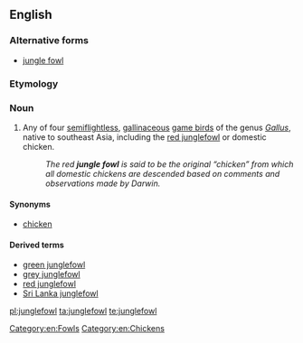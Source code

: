 ==English==

===Alternative forms===
* [[jungle fowl]]

===Etymology===
{{compound|jungle|fowl|lang=en}}

===Noun===
{{en-noun|junglefowl}}

# Any of four [[semiflightless]], [[gallinaceous]] [[game bird]]s of the genus ''[[Gallus]]'', native to southeast Asia, including the [[red junglefowl]] or domestic chicken.
#: ''The red '''jungle fowl''' is said to be the original “chicken” from which all domestic chickens are descended based on comments and observations made by Darwin.''

====Synonyms====
* [[chicken]]

====Derived terms====
* [[green junglefowl]]
* [[grey junglefowl]]
* [[red junglefowl]]
* [[Sri Lanka junglefowl]]

[[Category:en:Fowls]]
[[Category:en:Chickens]]

[[pl:junglefowl]]
[[ta:junglefowl]]
[[te:junglefowl]]